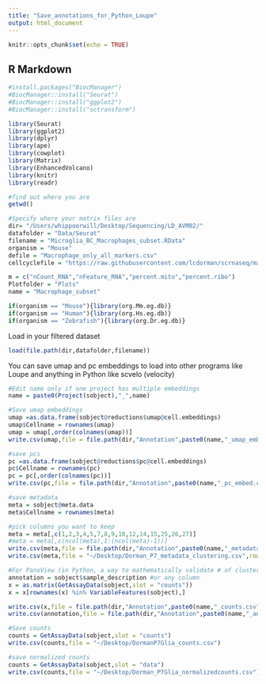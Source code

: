 ```yaml
---
title: "Save_annotations_for_Python_Loupe"
output: html_document
---
```


```r
knitr::opts_chunk$set(echo = TRUE)
```

## R Markdown
```r
#install.packages("BiocManager")
#BiocManager::install("Seurat")
#BiocManager::install("ggplot2")
#BiocManager::install("sctransform")

library(Seurat)
library(ggplot2)
library(dplyr)
library(ape)
library(cowplot)
library(Matrix)
library(EnhancedVolcano)
library(knitr)
library(readr)

#find out where you are
getwd()

#Specify where your matrix files are
dir= "/Users/whippoorwill/Desktop/Sequencing/LD_AVM02/"
datafolder = "Data/Seurat"
filename = "Microglia_BC_Macrophages_subset.RData"
organism = "Mouse"
defile = "Macrophage_only_all_markers.csv"
cellcyclefile = "https://raw.githubusercontent.com/lcdorman/scrnaseq/master/Spreadsheets/regev_lab_cell_cycle_genes.csv"

m = c("nCount_RNA","nFeature_RNA","percent.mito","percent.ribo")
Plotfolder = "Plots"
name = "Macrophage_subset"

if(organism == "Mouse"){library(org.Mm.eg.db)}
if(organism == "Human"){library(org.Hs.eg.db)}
if(organism == "Zebrafish"){library(org.Dr.eg.db)}
```

Load in your filtered dataset
```r
load(file.path(dir,datafolder,filename))
```

You can save umap and pc embeddings to load into other programs like Loupe and anything in Python like scvelo (velocity)
```r
#Edit name only if one project has multiple embeddings
name = paste0(Project(sobject),"_",name)
```


```r
#Save umap embeddings
umap =as.data.frame(sobject@reductions$umap@cell.embeddings)
umap$Cellname = rownames(umap)
umap = umap[,order(colnames(umap))]
write.csv(umap,file = file.path(dir,"Annotation",paste0(name,"_umap_embed.csv")),row.names = F)

#save pcs
pc =as.data.frame(sobject@reductions$pc@cell.embeddings)
pc$Cellname = rownames(pc)
pc = pc[,order(colnames(pc))]
write.csv(pc,file = file.path(dir,"Annotation",paste0(name,"_pc_embed.csv")),row.names = F)

#save metadata
meta = sobject@meta.data
meta$Cellname = rownames(meta)

#pick columns you want to keep
meta = meta[,c(1,2,3,4,5,7,8,9,10,12,14,15,25,26,27)]
#meta = meta[,c(ncol(meta),1:(ncol(meta)-1))]
write.csv(meta,file = file.path(dir,"Annotation",paste0(name,"_metadata.csv")),row.names = F)
write.csv(meta,file = "~/Desktop/Dorman_P7_metadata_clustering.csv",row.names = F)

#For PanoView (in Python, a way to mathematically validate # of clusters found)
annotation = sobject$sample_description #or any column
x = as.matrix(GetAssayData(sobject,slot = "counts"))
x = x[rownames(x) %in% VariableFeatures(sobject),]

write.csv(x,file = file.path(dir,"Annotation",paste0(name,"_counts.csv")))
write.csv(annotation,file = file.path(dir,"Annotation",paste0(name,"_annotation.csv")))

#Save counts
counts = GetAssayData(sobject,slot = "counts")
write.csv(counts,file = "~/Desktop/DormanP7Glia_counts.csv")

#save normalized counts
counts = GetAssayData(sobject,slot = "data")
write.csv(counts,file = "~/Desktop/Dorman_P7Glia_normalizedcounts.csv")


```